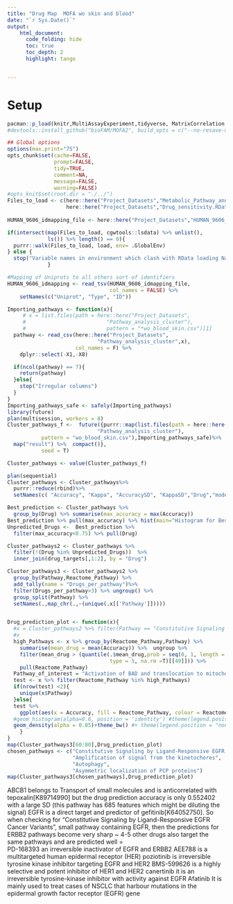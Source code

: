 ```yaml
---
title: "Drug Map  MOFA wo skin and blood"
date: "`r Sys.Date()`"
output:
    html_document:
      code_folding: hide
      toc: true
      toc_depth: 2
      highlight: tango


---
```


# Setup

```r
pacman::p_load(knitr,MultiAssayExperiment,tidyverse, MatrixCorrelation, here, ComplexHeatmap, circlize)
#devtools::install_github("bioFAM/MOFA2", build_opts = c("--no-resave-data --no-build-vignettes"))

## Global options
options(max.print="75")
opts_chunk$set(cache=FALSE,
               prompt=FALSE,
               tidy=TRUE,
               comment=NA,
               message=FALSE,
               warning=FALSE)
#opts_knit$set(root.dir = "./../")
Files_to_load <- c(here::here("Project_Datasets","Metabolic_Pathway_annotations.RData"),
                   here::here("Project_Datasets","Drug_sensitivity.RData"))
                  
HUMAN_9606_idmapping_file <- here::here("Project_Datasets","HUMAN_9606_idmapping.dat")

if(intersect(map(Files_to_load, cgwtools::lsdata) %>% unlist(),
             ls()) %>% length() == 0){
  purrr::walk(Files_to_load, load, env= .GlobalEnv)
} else {
  stop("Variable names in environment which clash with RData loading Names")
             }

#Mapping of Uniprots to all others sort of identifiers
HUMAN_9606_idmapping <- read_tsv(HUMAN_9606_idmapping_file,
                                 col_names = FALSE) %>%
    setNames(c("Uniprot", "Type", "ID"))

```


```r
Importing_pathways <- function(x){
     # x = list.files(path = here::here("Project_Datasets",
     #                          "Pathway_analysis_cluster"),
     #                          pattern = "*wo_blood_skin.csv")[1]
  pathway <- read_csv(here::here("Project_Datasets",
                             "Pathway_analysis_cluster",x),
                      col_names = F) %>%
    dplyr::select(-X1,-X8)

  if(ncol(pathway) == 7){
    return(pathway)
  }else{
    stop("Irregular columns")
  }
}
Importing_pathways_safe <- safely(Importing_pathways)
library(future)
plan(multisession, workers = 8)
Cluster_pathways_f <-  future({purrr::map(list.files(path = here::here("Project_Datasets",
                             "Pathway_analysis_cluster"),
           pattern = "wo_blood_skin.csv"),Importing_pathways_safe)%>%
  map("result") %>%  compact()},
           seed = T)

Cluster_pathways <- value(Cluster_pathways_f) 

plan(sequential)
Cluster_pathways <- Cluster_pathways%>% 
  purrr::reduce(rbind)%>%
  setNames(c( "Accuracy", "Kappa", "AccuracySD", "KappaSD","Drug","model","Pathway"))

Best_prediction <- Cluster_pathways %>%
  group_by(Drug) %>% summarise(max_accuracy = max(Accuracy))
Best_prediction %>% pull(max_accuracy) %>% hist(main="Histogram for Best prediction per drug")
Unpredicted_Drugs <-  Best_prediction %>%
  filter(max_accuracy<0.75) %>% pull(Drug)

Cluster_pathways2 <- Cluster_pathways %>% 
  filter(!(Drug %in% Unpredicted_Drugs))  %>%
  inner_join(drug_targets[,1:2], by = "Drug")

Cluster_pathways3 <- Cluster_pathways2 %>% 
  group_by(Pathway,Reactome_Pathway) %>% 
  add_tally(name = "Drugs_per_pathway")%>% 
  filter(Drugs_per_pathway>3) %>% ungroup() %>%
  group_split(Pathway) %>%
  setNames(.,map_chr(.,~(unique(.x[['Pathway']]))))


Drug_prediction_plot <- function(x){
  #x = Cluster_pathways2 %>% filter(Pathway == "Constitutive Signaling by Ligand-Responsive EGFR Cancer Variants")
  #x
  high_Pathways <- x %>% group_by(Reactome_Pathway,Pathway) %>%
    summarise(mean_drug = mean(Accuracy)) %>%  ungroup %>%
    filter(mean_drug > (quantile(.$mean_drug,prob = seq(0, 1, length = 50), 
                                 type = 5, na.rm =T)[[49]])) %>% 
    pull(Reactome_Pathway)
  Pathway_of_interest = "Activation of BAD and translocation to mitochondria"
  test <- x %>% filter(Reactome_Pathway %in% high_Pathways) 
  if(nrow(test) <2){
    unique(x$Pathway)
  }else{
  test %>%
    ggplot(aes(x = Accuracy, fill = Reactome_Pathway, colour = Reactome_Pathway))+ ggtitle(unique(x$Pathway)) +
  #geom_histogram(alpha=0.6, position = 'identity') #theme(legend.position = "none") 
  geom_density(alpha = 0.05)+theme_bw() #+ theme(legend.position = "none") 
    }
}
map(Cluster_pathways3[60:80],Drug_prediction_plot)
chosen_pathways <- c("Constitutive Signaling by Ligand-Responsive EGFR Cancer Variants",
                     "Amplification of signal from the kinetochores",
                     "Autophagy",
                     "Asymmetric localization of PCP proteins")
map(Cluster_pathways3[chosen_pathways],Drug_prediction_plot)

```
ABCB1 belongs to Transport of small molecules and is anticorrelated with tepoxalin[K89714990] but the drug prediction accuracy is only 0.552402 with a large SD (this pathway has 685 features which might be diluting the signal)
EGFR is a direct target and predictor of gefitinib[K64052750]. So when checking for "Constitutive Signaling by Ligand-Responsive EGFR Cancer Variants", small pathway containing EGFR, then the predictions for ERBB2 pathways become very sharp ~ 4-5 other drugs also target the same pathways and are predicted well = 	
PD-168393 an irreversible inactivator of EGFR and ERBB2
AEE788 is a multitargeted human epidermal receptor (HER)
poziotinib is irreversible tyrosine kinase inhibitor targeting EGFR and HER2
BMS-599626 is a highly selective and potent inhibitor of HER1 and HER2
canertinib it is an irreversible tyrosine-kinase inhibitor with activity against EGFR
Afatinib It is mainly used to treat cases of NSCLC that harbour mutations in the epidermal growth factor receptor (EGFR) gene


